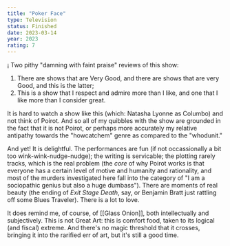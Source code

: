 ```yaml
---
title: "Poker Face"
type: Television
status: Finished
date: 2023-03-14
year: 2023
rating: 7
---
```

¡
Two pithy "damning with faint praise" reviews of this show:

1. There are shows that are Very Good, and there are shows that are very Good, and this is the latter;
2. This is a show that I respect and admire more than I like, and one that I like more than I consider great.

It is hard to watch a show like this (which: Natasha Lyonne as Columbo) and not think of Poirot. And so all of my quibbles
with the show are grounded in the fact that it is not Poirot, or perhaps more accurately my relative antipathy towards the
"howcatchem" genre as compared to the "whodunit."

And yet! It is delightful. The performances are fun (if not occassionally a bit too wink-wink-nudge-nudge); the writing is
servicable; the plotting rarely tracks, which is the real problem (the _core_ of why Poirot works is that everyone has a certain
level of motive and humanity and rationality, and most of the murders investigated here fall into the category of "I am a sociopathic
genius but also a huge dumbass"). There are moments of real beauty (the ending of _Exit Stage Death_, say, or Benjamin Bratt just
rattling off some Blues Traveler). There is a lot to love.

It does remind me, of course, of [[Glass Onion]], both intellectually and subjectively. This is not Great Art: this is comfort food,
taken to its logical (and fiscal) extreme. And there's no magic threshold that it crosses, bringing it into the rarified err of art,
but it's still a good time.

